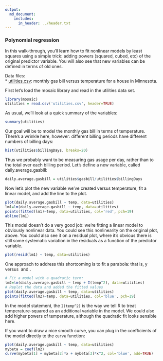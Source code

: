 ```yaml
---
output:
  md_document:
    includes:
      in_header: ../header.txt
---
```


### Polynomial regression

In this walk-through, you'll learn how to fit nonlinear models by least squares using a simple trick: adding powers (squared, cubed, etc) of the original predictor variable.  You will also see that new variables can be defined in terms of old ones.

Data files:  
* [utilities.csv](utilities.csv): monthly gas bill versus temperature for a house in Minnesota.  

First let's load the mosaic library and read in the utilities data set.
```r
library(mosaic)
utilities = read.csv('utilities.csv', header=TRUE)
```

As usual, we'll look at a quick summary of the variables:
```r
summary(utilities)
```

Our goal will be to model the monthly gas bill in terms of temperature.  There's a wrinkle here, however: different billing periods have different numbers of billing days:
```r
hist(utilities$billingDays, breaks=20)
```

Thus we probably want to be measuring gas usage per day, rather than to the total over each billing period.  Let's define a new variable, called daily.average.gasbill:
```r
daily.average.gasbill = utilities$gasbill/utilities$billingDays
```

Now let's plot the new variable we've created versus temperature, fit a linear model, and add the line to the plot.
```r
plot(daily.average.gasbill ~ temp, data=utilities)
lm1=lm(daily.average.gasbill ~ temp, data=utilities)
points(fitted(lm1)~temp, data=utilities, col='red', pch=19)
abline(lm1)
```

This model doesn't do a very good job: we're fitting a linear model to obviously nonlinear data.  You could see this nonlinearity on the original plot, above.  You could also see it on a residual plot, where it's obvious there is still some systematic variation in the residuals as a function of the predictor variable.
```r
plot(resid(lm1) ~ temp, data=utilities)
```

One approach to address this shortcoming is to fit a parabola: that is, y versus <math>x</math> and <math>x^2</math>.
```r
# Fit a model with a quadratic term:
lm2=lm(daily.average.gasbill ~ temp + I(temp^2), data=utilities)
# Replot the data and added the fitted values
plot(daily.average.gasbill ~ temp, data=utilities)
points(fitted(lm2)~temp, data=utilities, col='blue', pch=19)
```

In the model statement, the `I(temp^2)` is the way we tell R to treat temperature-squared as an additional variable in the model.  We could also add higher powers of temperature, although the quadratic fit looks sensible here.

If you want to draw a nice smooth curve, you can plug in the coefficients of the model directly to the `curve` function:
```r
plot(daily.average.gasbill ~ temp, data=utilities)
mybeta = coef(lm2)
curve(mybeta[1] + mybeta[2]*x + mybeta[3]*x^2, col='blue', add=TRUE)
```

